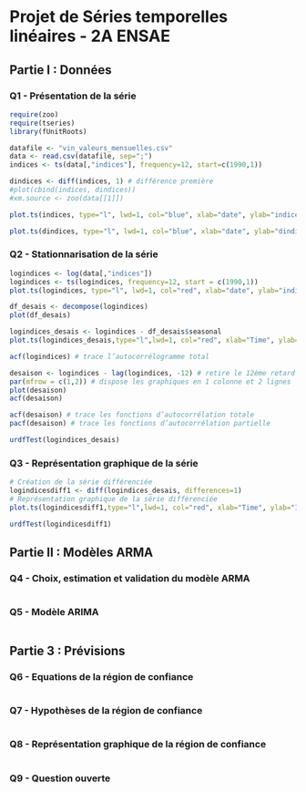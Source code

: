 # Projet de Séries temporelles linéaires - 2A ENSAE

## Partie I : Données

### Q1 - Présentation de la série

```r
require(zoo)
require(tseries)
library(fUnitRoots)
```

``` r
datafile <- "vin_valeurs_mensuelles.csv"
data <- read.csv(datafile, sep=";")
indices <- ts(data[,"indices"], frequency=12, start=c(1990,1))

dindices <- diff(indices, 1) # différence première
#plot(cbind(indices, dindices))
#xm.source <- zoo(data[[1]])
```


```r
plot.ts(indices, type="l", lwd=1, col="blue", xlab="date", ylab="indices")
```

```r
plot.ts(dindices, type="l", lwd=1, col="blue", xlab="date", ylab="dindices")
```

### Q2 - Stationnarisation de la série

``` r
logindices <- log(data[,"indices"])
logindices <- ts(logindices, frequency=12, start = c(1990,1))
plot.ts(logindices, type="l", lwd=1, col="red", xlab="date", ylab="indice")
```

``` r
df_desais <- decompose(logindices)
plot(df_desais)
```

``` r
logindices_desais <- logindices - df_desais$seasonal
plot.ts(logindices_desais,type="l",lwd=1, col="red", xlab="Time", ylab="Indice")
```

```r
acf(logindices) # trace l’autocorrélogramme total
```
```r
desaison <- logindices - lag(logindices, -12) # retire le 12ème retard
par(mfrow = c(1,2)) # dispose les graphiques en 1 colonne et 2 lignes
plot(desaison)
acf(desaison)
```

```r
acf(desaison) # trace les fonctions d’autocorrélation totale
pacf(desaison) # trace les fonctions d’autocorrélation partielle
```

``` r
urdfTest(logindices_desais)
```

### Q3 - Représentation graphique de la série

``` r
# Création de la série différenciée
logindicesdiff1 <- diff(logindices_desais, differences=1)
# Représentation graphique de la série différenciée
plot.ts(logindicesdiff1,type="l",lwd=1, col="red", xlab="Time", ylab="Indice")
```

``` r
urdfTest(logindicesdiff1)
```

## Partie II : Modèles ARMA

### Q4 - Choix, estimation et validation du modèle ARMA

``` r

```

### Q5 - Modèle ARIMA

``` r

```

## Partie 3 : Prévisions

### Q6 - Equations de la région de confiance

``` r

```

### Q7 - Hypothèses de la région de confiance

``` r

```

### Q8 - Représentation graphique de la région de confiance

``` r

```

### Q9 - Question ouverte

``` r

```